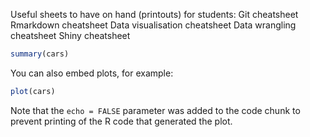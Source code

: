 Useful sheets to have on hand (printouts) for students:
Git cheatsheet
Rmarkdown cheatsheet
Data visualisation cheatsheet
Data wrangling cheatsheet
Shiny cheatsheet

```r
summary(cars)
```

You can also embed plots, for example:

```r
plot(cars)
```

Note that the `echo = FALSE` parameter was added to the code chunk to prevent printing of the R code that generated the plot.
